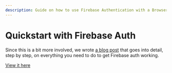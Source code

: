 ```yaml
---
description: Guide on how to use Firebase Authentication with a Browser Extension
---
```


# Quickstart with Firebase Auth

Since this is a bit more involved, we wrote [a blog post](https://blog.plasmo.com/p/firebase-chrome-extension) that goes into detail, step by step, on everything you need to do to get Firebase auth working.

[View it here](https://blog.plasmo.com/p/firebase-chrome-extension)
